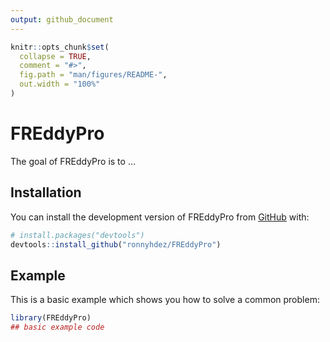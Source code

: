 ```yaml
---
output: github_document
---
```


<!-- README.md is generated from README.Rmd. Please edit that file -->

```r
knitr::opts_chunk$set(
  collapse = TRUE,
  comment = "#>",
  fig.path = "man/figures/README-",
  out.width = "100%"
)
```

# FREddyPro

<!-- badges: start -->
<!-- badges: end -->

The goal of FREddyPro is to ...

## Installation

You can install the development version of FREddyPro from [GitHub](https://github.com/) with:

``` r
# install.packages("devtools")
devtools::install_github("ronnyhdez/FREddyPro")
```

## Example

This is a basic example which shows you how to solve a common problem:

```r
library(FREddyPro)
## basic example code
```

